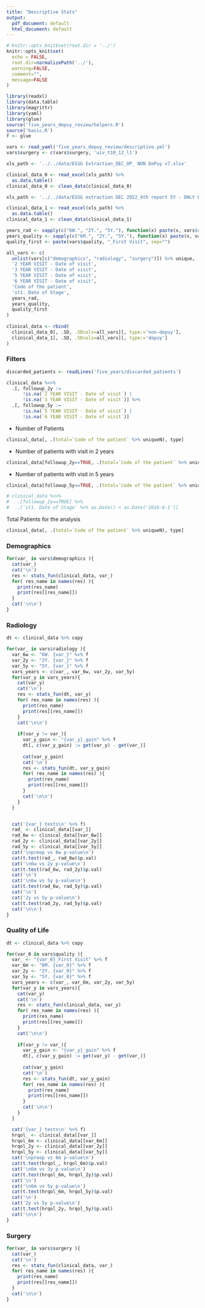 ```yaml
---
title: "Descriptive Stats"
output:
  pdf_document: default
  html_document: default
---
```


```r
# knitr::opts_knit$set(root.dir = '../')
knitr::opts_knit$set(
  echo = FALSE, 
  root.dir=normalizePath('../'),
  warning=FALSE, 
  comment="",
  message=FALSE
)
```


```r
library(readxl)
library(data.table)
library(magrittr)
library(yaml)
library(glue)
source('five_years_depuy_review/helpers.R')
source('basic.R')
f <- glue

vars <- read_yaml('five_years_depuy_review/descriptive.yml')
vars$surgery <- c(vars$surgery, 'uiv_t10_12_l1')
```


```r
xls_path <- '../../data/ESSG Extraction_DEC_OP_ NON DePuy v7.xlsx'

clinical_data_0 <- read_excel(xls_path) %>% 
  as.data.table()
clinical_data_0 <- clean_data(clinical_data_0)
```


```r
xls_path <- '../../data/ESSG extraction DEC 2022_4th report 5Y - ONLY DPS Mod.xlsx'

clinical_data_1 <- read_excel(xls_path) %>% 
  as.data.table()
clinical_data_1 <- clean_data(clinical_data_1)
```

```r
years_rad <- sapply(c("6W.", "2Y.", "5Y."), function(x) paste(x, vars$radiology), simplify = TRUE)
years_quality <- sapply(c("6M.", "2Y.", "5Y."), function(x) paste(x, vars$quality), simplify = TRUE)
quality_first <- paste(vars$quality, "_First Visit", sep="")

all_vars <- c(
  unlist(vars[c("demographics", "radiology", "surgery")]) %>% unique,
  '2 YEAR VISIT - Date of visit',
  '3 YEAR VISIT - Date of visit',
  '5 YEAR VISIT - Date of visit',
  '6 YEAR VISIT - Date of visit',
  'Code of the patient', 
  'st1. Date of Stage',
  years_rad, 
  years_quality,
  quality_first
)
  
clinical_data <- rbind(
  clinical_data_0[, .SD, .SDcols=all_vars][, type:='non-depuy'],
  clinical_data_1[, .SD, .SDcols=all_vars][, type:='depuy']
)
```

### Filters
```r
discarded_patients <- readLines('five_years/discarded_patients')

clinical_data %<>% 
  .[, followup_2y := 
      !is.na(`2 YEAR VISIT - Date of visit`) | 
      !is.na(`3 YEAR VISIT - Date of visit`)] %>% 
  .[, followup_5y := 
      !is.na(`5 YEAR VISIT - Date of visit`) | 
      !is.na(`6 YEAR VISIT - Date of visit`)]
```


- Number of Patients
```r
clinical_data[, .(total=`Code of the patient` %>% uniqueN), type]
```

- Number of patients with visit in 2 years
```r
clinical_data[followup_2y==TRUE, .(total=`Code of the patient` %>% uniqueN), type]
```

- Number of patients with visit in 5 years
```r
clinical_data[followup_5y==TRUE, .(total=`Code of the patient` %>% uniqueN), type]
```



```r
# clinical_data %<>%
#   .[followup_2y==TRUE] %>%
#   .[`st1. Date of Stage` %>% as.Date() < as.Date('2016-6-1')]
```

Total Patients for the analysis
```r
clinical_data[, .(total=`Code of the patient` %>% uniqueN), type]
```

### Demographics
```r
for(var_ in vars$demographics ){
  cat(var_)
  cat('\n')
  res <- stats_fun(clinical_data, var_)
  for( res_name in names(res) ){
    print(res_name)
    print(res[[res_name]])
  }
  cat('\n\n')
}
```


### Radiology
```r
dt <- clinical_data %>% copy

for(var_ in vars$radiology ){
  var_6w <- "6W. {var_}" %>% f
  var_2y <- "2Y. {var_}" %>% f
  var_5y <- "5Y. {var_}" %>% f
  vars_years <- c(var_, var_6w, var_2y, var_5y)
  for(var_y in vars_years){
    cat(var_y)
    cat('\n')
    res <- stats_fun(dt, var_y)
    for( res_name in names(res) ){
      print(res_name)
      print(res[[res_name]])
    }
    cat('\n\n')
    
    if(var_y != var_){
      var_y_gain <- "{var_y}_gain" %>% f
      dt[, c(var_y_gain) := get(var_y) - get(var_)]
      
      cat(var_y_gain)
      cat('\n')
      res <- stats_fun(dt, var_y_gain)
      for( res_name in names(res) ){
        print(res_name)
        print(res[[res_name]])
      }
      cat('\n\n')
    }
  }


  cat('{var_} tests\n' %>% f)
  rad_ <- clinical_data[[var_]]
  rad_6w <- clinical_data[[var_6w]]
  rad_2y <- clinical_data[[var_2y]]
  rad_5y <- clinical_data[[var_5y]]
  cat('\npreop vs 6w p-value\n')
  cat(t.test(rad_, rad_6w)$p.val)
  cat('\n6w vs 2y p-value\n')
  cat(t.test(rad_6w, rad_2y)$p.val)
  cat('\n')
  cat('\n6w vs 5y p-value\n')
  cat(t.test(rad_6w, rad_5y)$p.val)
  cat('\n')
  cat('2y vs 5y p-value\n')
  cat(t.test(rad_2y, rad_5y)$p.val)
  cat('\n\n')
}
```


### Quality of Life
```r
dt <- clinical_data %>% copy

for(var_0 in vars$quality ){
  var_ <- "{var_0}_First Visit" %>% f
  var_6m <- "6M. {var_0}" %>% f
  var_2y <- "2Y. {var_0}" %>% f
  var_5y <- "5Y. {var_0}" %>% f
  vars_years <- c(var_, var_6m, var_2y, var_5y)
  for(var_y in vars_years){
    cat(var_y)
    cat('\n')
    res <- stats_fun(clinical_data, var_y)
    for( res_name in names(res) ){
      print(res_name)
      print(res[[res_name]])
    }
    cat('\n\n')
    
    if(var_y != var_){
      var_y_gain <- "{var_y}_gain" %>% f
      dt[, c(var_y_gain) := get(var_y) - get(var_)]
      
      cat(var_y_gain)
      cat('\n')
      res <- stats_fun(dt, var_y_gain)
      for( res_name in names(res) ){
        print(res_name)
        print(res[[res_name]])
      }
      cat('\n\n')
    }
  }

  cat('{var_} tests\n' %>% f)
  hrqol_ <- clinical_data[[var_]]
  hrqol_6m <- clinical_data[[var_6m]]
  hrqol_2y <- clinical_data[[var_2y]]
  hrqol_5y <- clinical_data[[var_5y]]
  cat('\npreop vs 6m p-value\n')
  cat(t.test(hrqol_, hrqol_6m)$p.val)
  cat('\n6m vs 2y p-value\n')
  cat(t.test(hrqol_6m, hrqol_2y)$p.val)
  cat('\n')
  cat('\n6m vs 5y p-value\n')
  cat(t.test(hrqol_6m, hrqol_5y)$p.val)
  cat('\n')
  cat('2y vs 5y p-value\n')
  cat(t.test(hrqol_2y, hrqol_5y)$p.val)
  cat('\n\n')
}
```


### Surgery
```r
for(var_ in vars$surgery ){
  cat(var_)
  cat('\n')
  res <- stats_fun(clinical_data, var_)
  for( res_name in names(res) ){
    print(res_name)
    print(res[[res_name]])
  }
  cat('\n\n')
}
```

